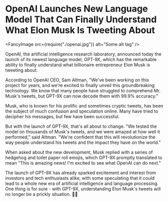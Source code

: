 # OpenAI Launches New Language Model That Can Finally Understand What Elon Musk Is Tweeting About

<Metadata dateIso8601="2023-02-20T22:11:52.173Z" />

<FancyImage src={require("./openai.jpg")} alt="Some alt tag" />

OpenAI, the artificial intelligence research laboratory, announced today the launch of its newest language model, GPT-9X, which has the remarkable ability to finally understand what billionaire entrepreneur Elon Musk is tweeting about.

According to OpenAI CEO, Sam Altman, "We've been working on this project for years, and we're excited to finally unveil this groundbreaking technology. We know that many people have struggled to comprehend Mr. Musk's tweets, but GPT-9X can now decode them with 99.9% accuracy."

Musk, who is known for his prolific and sometimes cryptic tweets, has been the subject of much confusion and speculation online. Many have tried to decipher his messages, but few have been successful.

But with the launch of GPT-9X, that's all about to change. "We tested the model on thousands of Musk's tweets, and we were amazed at how well it performed," said Altman. "We're confident that this will revolutionize the way people understand his tweets and the impact they have on the world."

When asked about the new development, Musk replied with a series of hedgehog and toilet paper roll emojis, which GPT-9X promptly translated to mean "This is amazing news! I'm excited to see what OpenAI can do next."

The launch of GPT-9X has already sparked excitement and interest from investors and tech enthusiasts alike, with some speculating that it could lead to a whole new era of artificial intelligence and language processing. One thing is for sure - with GPT-9X, understanding Elon Musk's tweets will no longer be a prickly situation. 🦔🧻
